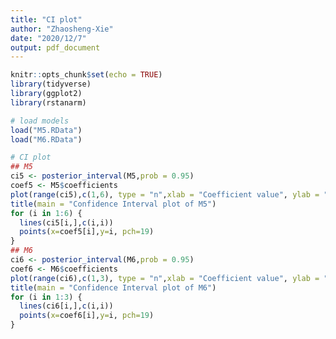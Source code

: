 ---
title: "CI plot"
author: "Zhaosheng-Xie"
date: "2020/12/7"
output: pdf_document
---

```{r setup, include=FALSE}
knitr::opts_chunk$set(echo = TRUE)
library(tidyverse)
library(ggplot2)
library(rstanarm)

```

```{r}
# load models
load("M5.RData")
load("M6.RData")

# CI plot
## M5
ci5 <- posterior_interval(M5,prob = 0.95)
coef5 <- M5$coefficients
plot(range(ci5),c(1,6), type = "n",xlab = "Coefficient value", ylab = "The coefficient of ordinal")
title(main = "Confidence Interval plot of M5")
for (i in 1:6) {
  lines(ci5[i,],c(i,i))
  points(x=coef5[i],y=i, pch=19)
}
## M6
ci6 <- posterior_interval(M6,prob = 0.95)
coef6 <- M6$coefficients
plot(range(ci6),c(1,3), type = "n",xlab = "Coefficient value", ylab = "The coefficient of ordinal")
title(main = "Confidence Interval plot of M6")
for (i in 1:3) {
  lines(ci6[i,],c(i,i))
  points(x=coef6[i],y=i, pch=19)
}



```





